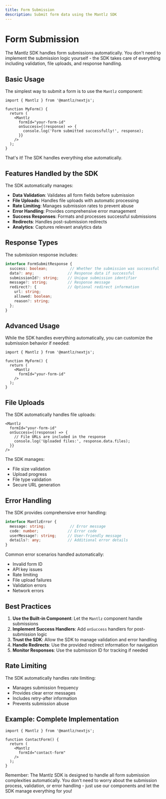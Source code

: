 ```yaml
---
title: Form Submission
description: Submit form data using the Mantlz SDK
---
```


# Form Submission

The Mantlz SDK handles form submissions automatically. You don't need to implement the submission logic yourself - the SDK takes care of everything including validation, file uploads, and response handling.

## Basic Usage

The simplest way to submit a form is to use the `Mantlz` component:

```tsx
import { Mantlz } from '@mantlz/nextjs';

function MyForm() {
  return (
    <Mantlz
      formId="your-form-id"
      onSuccess={(response) => {
        console.log('Form submitted successfully!', response);
      }}
    />
  );
}
```

That's it! The SDK handles everything else automatically.

## Features Handled by the SDK

The SDK automatically manages:

- **Data Validation**: Validates all form fields before submission
- **File Uploads**: Handles file uploads with automatic processing
- **Rate Limiting**: Manages submission rates to prevent abuse
- **Error Handling**: Provides comprehensive error management
- **Success Responses**: Formats and processes successful submissions
- **Redirects**: Handles post-submission redirects
- **Analytics**: Captures relevant analytics data

## Response Types

The submission response includes:

```typescript
interface FormSubmitResponse {
  success: boolean;          // Whether the submission was successful
  data?: any;               // Response data if successful
  submissionId?: string;    // Unique submission identifier
  message?: string;         // Response message
  redirect?: {              // Optional redirect information
    url: string;
    allowed: boolean;
    reason?: string;
  };
}
```

## Advanced Usage

While the SDK handles everything automatically, you can customize the submission behavior if needed:

```tsx
import { Mantlz } from '@mantlz/nextjs';

function MyForm() {
  return (
    <Mantlz
      formId="your-form-id"
    />
  );
}
```

## File Uploads

The SDK automatically handles file uploads:

```tsx
<Mantlz
  formId="your-form-id"
  onSuccess={(response) => {
    // File URLs are included in the response
    console.log('Uploaded files:', response.data.files);
  }}
/>
```

The SDK manages:
- File size validation
- Upload progress
- File type validation
- Secure URL generation

## Error Handling

The SDK provides comprehensive error handling:

```typescript
interface MantlzError {
  message: string;           // Error message
  code: number;             // Error code
  userMessage?: string;     // User-friendly message
  details?: any;            // Additional error details
}
```

Common error scenarios handled automatically:
- Invalid form ID
- API key issues
- Rate limiting
- File upload failures
- Validation errors
- Network errors

## Best Practices

1. **Use the Built-in Component**: Let the `Mantlz` component handle submissions
2. **Implement Success Handlers**: Add `onSuccess` handlers for post-submission logic
3. **Trust the SDK**: Allow the SDK to manage validation and error handling
4. **Handle Redirects**: Use the provided redirect information for navigation
5. **Monitor Responses**: Use the submission ID for tracking if needed

## Rate Limiting

The SDK automatically handles rate limiting:
- Manages submission frequency
- Provides clear error messages
- Includes retry-after information
- Prevents submission abuse

## Example: Complete Implementation

```tsx
import { Mantlz } from '@mantlz/nextjs';

function ContactForm() {
  return (
    <Mantlz
      formId="contact-form"
    />
  );
}
```

Remember: The Mantlz SDK is designed to handle all form submission complexities automatically. You don't need to worry about the submission process, validation, or error handling - just use our components and let the SDK manage everything for you!